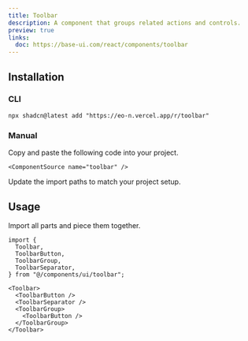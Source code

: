 ```yaml
---
title: Toolbar
description: A component that groups related actions and controls.
preview: true
links:
  doc: https://base-ui.com/react/components/toolbar
---
```


<ComponentTabs name="toolbar-demo" />

## Installation

### CLI

```package-install
npx shadcn@latest add "https://eo-n.vercel.app/r/toolbar"
```

### Manual

<Steps>

  <Step>
    Copy and paste the following code into your project.

    <ComponentSource name="toolbar" />

  </Step>
  
  <Step>Update the import paths to match your project setup.</Step>

</Steps>

## Usage

Import all parts and piece them together.

```tsx
import {
  Toolbar,
  ToolbarButton,
  ToolbarGroup,
  ToolbarSeparator,
} from "@/components/ui/toolbar";
```

```tsx
<Toolbar>
  <ToolbarButton />
  <ToolbarSeparator />
  <ToolbarGroup>
    <ToolbarButton />
  </ToolbarGroup>
</Toolbar>
```

